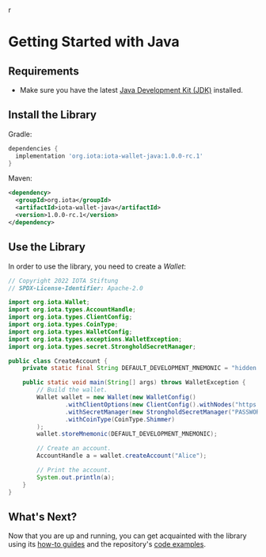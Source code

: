r

# Getting Started with Java

<WarningPasswordStorage/>

## Requirements

* Make sure you have the latest [Java Development Kit (JDK)](https://www.oracle.com/java/technologies/downloads/) installed.

## Install the Library

Gradle:
```gradle
dependencies {
  implementation 'org.iota:iota-wallet-java:1.0.0-rc.1'
}
```

Maven:
```xml
<dependency>
  <groupId>org.iota</groupId>
  <artifactId>iota-wallet-java</artifactId>
  <version>1.0.0-rc.1</version>
</dependency>
```

## Use the Library

In order to use the library, you need to create a _Wallet_:

```java
// Copyright 2022 IOTA Stiftung
// SPDX-License-Identifier: Apache-2.0

import org.iota.Wallet;
import org.iota.types.AccountHandle;
import org.iota.types.ClientConfig;
import org.iota.types.CoinType;
import org.iota.types.WalletConfig;
import org.iota.types.exceptions.WalletException;
import org.iota.types.secret.StrongholdSecretManager;

public class CreateAccount {
    private static final String DEFAULT_DEVELOPMENT_MNEMONIC = "hidden enroll proud copper decide negative orient asset speed work dolphin atom unhappy game cannon scheme glow kid ring core name still twist actor";

    public static void main(String[] args) throws WalletException {
        // Build the wallet.
        Wallet wallet = new Wallet(new WalletConfig()
                .withClientOptions(new ClientConfig().withNodes("https://api.testnet.shimmer.network"))
                .withSecretManager(new StrongholdSecretManager("PASSWORD_FOR_ENCRYPTION", null, "example-wallet"))
                .withCoinType(CoinType.Shimmer)
        );
        wallet.storeMnemonic(DEFAULT_DEVELOPMENT_MNEMONIC);

        // Create an account.
        AccountHandle a = wallet.createAccount("Alice");

        // Print the account.
        System.out.println(a);
    }
}
```

## What's Next?

Now that you are up and running, you can get acquainted with the library using
its [how-to guides](../how_tos/run_how_tos.mdx) and the
repository's [code examples](https://github.com/iotaledger/wallet.rs/tree/develop/bindings/java/iota-wallet-java/examples/src/main).